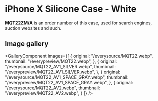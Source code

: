 
# iPhone X Silicone Case - White

<Callout type='info' emoji='👉🏻'>**MQT22ZM/A** is an order number of this case, used for search engines, auction websites and such.</Callout>

## Image gallery

<GalleryComponent
    images={[
      {
        original: "/everysource/MQT22.webp",
        thumbnail: "/everypreview/MQT22.webp",
      },
      {
        original: "/everysource/MQT22_AV1_SILVER.webp",
        thumbnail: "/everypreview/MQT22_AV1_SILVER.webp",
      },
      {
        original: "/everysource/MQT22_AV1_SPACE_GRAY.webp",
        thumbnail: "/everypreview/MQT22_AV1_SPACE_GRAY.webp",
      },
      {
        original: "/everysource/MQT22_AV2.webp",
        thumbnail: "/everypreview/MQT22_AV2.webp",
      }
    ]}
  />
